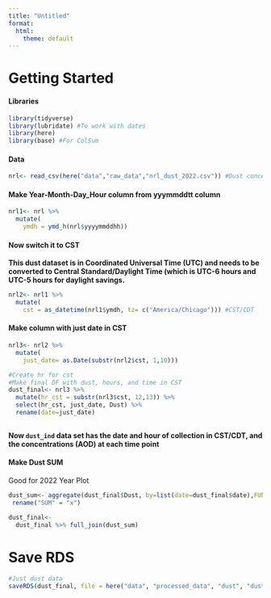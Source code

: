 ```yaml
---
title: "Untitled"
format:
  html:
    theme: default
---
```


# Getting Started

#### Libraries

```r
library(tidyverse)
library(lubridate) #To work with dates 
library(here)
library(base) #For ColSum
```

#### Data

```r
nrl<- read_csv(here("data","raw_data","nrl_dust_2022.csv")) #Dust concentration data set


```

#### Make Year-Month-Day_Hour column from yyymmddtt column

```r
nrl1<- nrl %>% 
  mutate(
    ymdh = ymd_h(nrl$yyyymmddhh))
```

#### Now switch it to CST

**This dust dataset is in Coordinated Universal Time (UTC) and needs to be converted to Central Standard/Daylight Time (which is UTC-6 hours and UTC-5 hours for daylight savings.**

```r
nrl2<- nrl1 %>%
  mutate(
    cst = as_datetime(nrl1$ymdh, tz= c("America/Chicago"))) #CST/CDT
```

#### Make column with just date in CST

```r
nrl3<- nrl2 %>%
  mutate(
    just_date= as.Date(substr(nrl2$cst, 1,10)))

#Create hr for cst
#Make final DF with dust, hours, and time in CST
dust_final<- nrl3 %>%
  mutate(hr_cst = substr(nrl3$cst, 12,13)) %>%
  select(hr_cst, just_date, Dust) %>%
  rename(date=just_date)
  
```

**Now `dust_ind` data set has the date and hour of collection in CST/CDT, and the concentrations (AOD) at each time point**\

#### Make Dust SUM

Good for 2022 Year Plot

```r
dust_sum<- aggregate(dust_final$Dust, by=list(date=dust_final$date),FUN=sum) %>% #could also use groupby
 rename("SUM" = "x")

dust_final<-
  dust_final %>% full_join(dust_sum)
```

# Save RDS

```r
#Just dust data
saveRDS(dust_final, file = here("data", "processed_data", "dust", "dust_final.rds")) #Dust 
```
